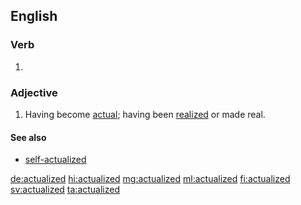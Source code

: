 ==English==

===Verb===
{{head|en|verb form}}

# {{en-past of|actualize}}

===Adjective===
{{en-adj}}

# Having become [[actual]]; having been [[realized]] or made real.

====See also====
* [[self-actualized]]

[[de:actualized]]
[[hi:actualized]]
[[mg:actualized]]
[[ml:actualized]]
[[fi:actualized]]
[[sv:actualized]]
[[ta:actualized]]